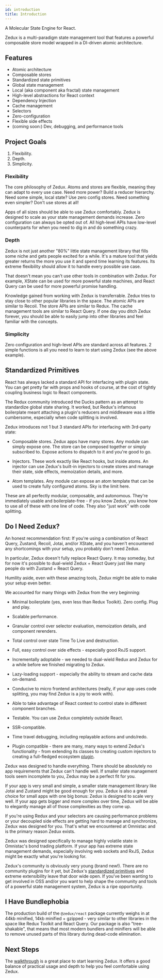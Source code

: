 ```yaml
---
id: introduction
title: Introduction
---
```


A Molecular State Engine for React.

Zedux is a multi-paradigm state management tool that features a powerful composable store model wrapped in a DI-driven atomic architecture.

## Features

- Atomic architecture
- Composable stores
- Standardized state primitives
- Global state management
- Local (aka component aka fractal) state management
- High-level abstractions for React context
- Dependency Injection
- Cache management
- Selectors
- Zero-configuration
- Flexible side effects
- (coming soon:) Dev, debugging, and performance tools

## Project Goals

1. Flexibility.
2. Depth.
3. Simplicity.

### Flexibility

The core philosophy of Zedux. Atoms and stores are flexible, meaning they can adapt to every use case. Need more power? Build a reducer hierarchy. Need some simple, local state? Use zero config stores. Need something even simpler? Don't use stores at all!

Apps of all sizes should be able to use Zedux comfortably. Zedux is designed to scale as your state management demands increase. Zero configuration can always be opted out of. All high-level APIs have low-level counterparts for when you need to dig in and do something crazy.

### Depth

Zedux is not just another "80%" little state management library that fills some niche and gets people excited for a while. It's a mature tool that yields greater returns the more you use it and spend time learning its features. Its extreme flexibility should allow it to handle every possible use case.

That doesn't mean you can't use other tools in combination with Zedux. For example, XState can be used for more powerful state machines, and React Query can be used for more powerful promise handling.

Knowledge gained from working with Zedux is transferrable. Zedux tries to stay close to other popular libraries in the space. The atomic APIs are similar to Recoil. The store APIs are similar to Redux. The cache management tools are similar to React Query. If one day you ditch Zedux forever, you should be able to easily jump into other libraries and feel familiar with the concepts.

### Simplicity

Zero configuration and high-level APIs are standard across all features. 2 simple functions is all you need to learn to start using Zedux (see the above example).

## Standardized Primitives

React has always lacked a standard API for interfacing with plugin state. You can get pretty far with props and hooks of course, at the cost of tightly coupling business logic to React components.

The Redux community introduced the Ducks pattern as an attempt to standardize global state sharing. It worked, but Redux's infamous boilerplate meant attaching a plugin's reducers and middleware was a little cumbersome, especially when code splitting is involved.

Zedux introduces not 1 but 3 standard APIs for interfacing with 3rd-party state:

- Composable stores. Zedux apps have many stores. Any module can simply expose one. The store can be composed together or simply subscribed to. Expose actions to dispatch to it and you're good to go.

- Injectors. These work exactly like React hooks, but inside atoms. An injector can use Zedux's built-in injectors to create stores and manage their state, side effects, memoization details, and more.

- Atom templates. Any module can expose an atom template that can be used to create fully configured atoms. Sky is the limit here.

These are all perfectly modular, composable, and autonomous. They're immediately usable and boilerplate-free - if you know Zedux, you know how to use all of these with one line of code. They also "just work" with code splitting.

## Do I Need Zedux?

An honest recommendation first: If you're using a combination of React Query, Zustand, Recoil, Jotai, and/or XState, and you haven't encountered any shortcomings with your setup, you probably don't need Zedux.

In particular, Zedux doesn't fully replace React Query. It may someday, but for now it's possible to dual-wield Zedux + React Query just like many people do with Zustand + React Query.

Humility aside, even with these amazing tools, Zedux might be able to make your setup even better.

We accounted for many things with Zedux from the very beginning:

- Minimal boilerplate (yes, even less than Redux Toolkit). Zero config. Plug and play.

- Scalable performance.

- Granular control over selector evaluation, memoization details, and component rerenders.

- Total control over state Time To Live and destruction.

- Full, easy control over side effects - especially good RxJS support.

- Incrementally adoptable - we needed to dual-wield Redux and Zedux for a while before we finished migrating to Zedux.

- Lazy-loading support - especially the ability to stream and cache data on-demand.

- Conducive to micro frontend architectures (really, if your app uses code splitting, you may find Zedux is a joy to work with).

- Able to take advantage of React context to control state in different component branches.

- Testable. You can use Zedux completely outside React.

- SSR-compatible.

- Time travel debugging, including replayable actions and undo/redo.

- Plugin compatible - there are many, many ways to extend Zedux's functionality - from extending its classes to creating custom injectors to creating a full-fledged ecosystem [plugin](../advanced/plugins).

Zedux was designed to handle everything. There should be absolutely no app requirements that Zedux can't handle well. If smaller state management tools seem incomplete to you, Zedux may be a perfect fit for you.

If your app is very small and simple, a smaller state management library like Jotai and Zustand might be good enough for you. Zedux is also a great choice for small apps with one big bonus: Zedux is designed to scale very well. If your app gets bigger and more complex over time, Zedux will be able to elegantly manage all of those complexities as they come up.

If you're using Redux and your selectors are causing performance problems or your decoupled side effects are getting hard to manage and synchronize, Zedux was designed for you. That's what we encountered at Omnistac and is the primary reason Zedux exists.

Zedux was designed specifically to manage highly volatile state in Omnistac's bond trading platform. If your app has extreme state management demands, especially involving web sockets and RxJS, Zedux might be exactly what you're looking for.

Zedux's community is obviously very young (brand new!). There are no community plugins for it yet, but Zedux's [standardized primitives](#standardized-primitives) and extreme extensibility leave that door wide open. If you've been wanting to get involved in OSS and/or you want to help shape the community and tools of a powerful state management system, Zedux is a ripe opportunity.

## I Have Bundlephobia

The production build of the `@zedux/react` package currently weighs in at 44kb minified, 14kb minified + gzipped - very similar to other libraries in the space like Redux Toolkit and React Query. Our package is also "tree-shakable", that means that most modern bundlers and minifiers will be able to remove unused parts of this library during dead-code elimination.

## Next Steps

The [walkthrough](../walkthrough/quick-start) is a great place to start learning Zedux. It offers a good balance of practical usage and depth to help you feel comfortable using Zedux.
